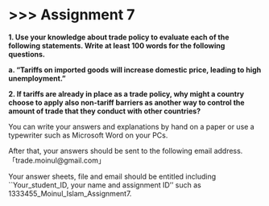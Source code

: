# \>\>\> Assignment 7 {.unnumbered}

**1. Use your knowledge about trade policy to evaluate each of the following statements. Write at least 100 words for the following questions.**

**a. "Tariffs on imported goods will increase domestic price, leading to high unemployment."**

**2. If tariffs are already in place as a trade policy, why might a country choose to apply also non-tariff barriers as another way to control the amount of trade that they conduct with other countries?**

You can write your answers and explanations by hand on a paper or use a typewriter such as Microsoft Word on your PCs.

After that, your answers should be sent to the following email address.「trade.moinul\@gmail.com」

Your answer sheets, file and email should be entitled including \`\`Your_student_ID, your name and assignment ID'' such as 1333455_Moinul_Islam_Assignment7.
